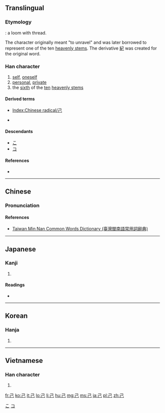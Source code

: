 {{also|已|巳}}
==Translingual==
{{stroke order|strokes=3}}
{{stroke order|type=animate}}

===Etymology===
{{Han etyl}}
{{liushu|p}}: a loom with thread.

The character originally meant "to unravel" and was later borrowed to represent one of the ten [[w:Heavenly Stems|heavenly stems]]. The derivative [[紀]] was created for the original word.

===Han character===
{{Han char|rn=49|rad=己|as=00|sn=3|four=1771<sub>7</sub>|canj=尸山 (SU)}}

# [[self]], [[oneself]]
# [[personal]], [[private]]
# the [[sixth]] of the [[ten]] [[heavenly stem]]s

====Derived terms====
* [[Index:Chinese radical/己]]
* {{l|ja|包}} {{qualifier|Japanese form}}

====Descendants====
* [[こ]]
* [[コ]]

====References====
* {{Han ref|kx=0326.090|dkj=08742|dj=0630.100|hdz=20983.050|uh=5DF1|ud=24049|bh=A476|bd=42102}}

[[Category:Han characters from which hiragana were derived|こ]]
[[Category:Han characters from which katakana were derived|コ]]

----

==Chinese==
{{zh-hanzi-box|[[己]]}}

===Pronunciation===
{{zh-pron
|m=jǐ
|c=gei2
|h=pfs=kí
|mn=kī/kí
|mn_note=kī - vernacular, kí - literary
|w=
|mc=y
|oc=y
|ma=|ma2=
|cat=n,pron,a
}}

====References====
*[http://twblg.dict.edu.tw/holodict_new/result_detail.jsp?n_no=209&curpage=1&sample=%E5%B7%B1&radiobutton=1&querytarget=1&limit=20&pagenum=1&rowcount=13 Taiwan Min Nan Common Words Dictionary (臺灣閩南語常用詞辭典)]

----

==Japanese==

===Kanji===
{{ja-kanji|grade=6|rs=己00}}

# {{defn|lang=ja|sort=己00}}

====Readings====

* {{ja-readings|on=[[き]] (ki), [[こ]] (ko)|kun=[[おのれ]] (onore), [[つちのと]] (tsuchinoto)|nanori=[[み]] (mi)}}

----

==Korean==

===Hanja===
{{ko-hanja|hangeul=기|rv=gi|mr=ki}}

# {{defn|lang=ko|sort=己00}}

----

==Vietnamese==

===Han character===
{{vi-hantu|[[kỷ]], [[kỉ]], [[anh]]|rs=己00}}

# {{defn|lang=vi|sort=己00}}

[[Category:CJKV radicals| ]]

[[fr:己]]
[[ko:己]]
[[it:己]]
[[lo:己]]
[[li:己]]
[[hu:己]]
[[mg:己]]
[[ms:己]]
[[ja:己]]
[[pl:己]]
[[zh:己]]